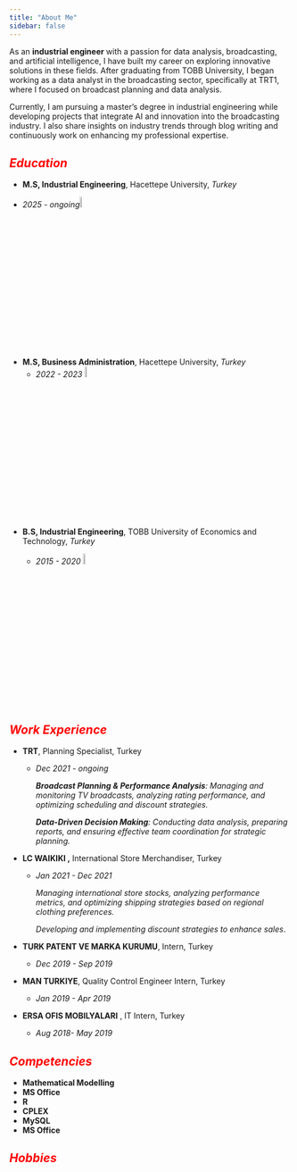 ```yaml
---
title: "About Me" 
sidebar: false 
---
```


As an **industrial engineer** with a passion for data analysis, broadcasting, and artificial intelligence, I have built my career on exploring innovative solutions in these fields. After graduating from TOBB University, I began working as a data analyst in the broadcasting sector, specifically at TRT1, where I focused on broadcast planning and data analysis.

Currently, I am pursuing a master's degree in industrial engineering while developing projects that integrate AI and innovation into the broadcasting industry. I also share insights on industry trends through blog writing and continuously work on enhancing my professional expertise.

## [*Education*]{style="color:red;"}

-   **M.S, Industrial Engineering**, Hacettepe University, *Turkey*

-   *2025 - ongoing*![](images/clipboard-1960187180.png){width="7%"}

<!-- -->

-   **M.S, Business Administration**, Hacettepe University, *Turkey*
    -   *2022 - 2023* ![](images/clipboard-3995431783.png){width="7%"}

<!-- -->

-   **B.S, Industrial Engineering**, TOBB University of Economics and Technology, *Turkey*

    -   *2015 - 2020* ![](assets/images/tobblogo.png){width="7%"}

## [*Work Experience*]{style="color:red;"}

-   **TRT**, Planning Specialist, Turkey

    -   *Dec 2021 - ongoing*

        ***Broadcast Planning & Performance Analysis**: Managing and monitoring TV broadcasts, analyzing rating performance, and optimizing scheduling and discount strategies.*

        ***Data-Driven Decision Making**: Conducting data analysis, preparing reports, and ensuring effective team coordination for strategic planning.*

-   **LC WAIKIKI ,** International Store Merchandiser, Turkey

    -   *Jan 2021 - Dec 2021*

        *Managing international store stocks, analyzing performance metrics, and optimizing shipping strategies based on regional clothing preferences.*

        *Developing and implementing discount strategies to enhance sales*.

-   **TURK PATENT VE MARKA KURUMU**, Intern, Turkey

    -   *Dec 2019 - Sep 2019*

-   **MAN TURKIYE**, Quality Control Engineer Intern, Turkey

    -   *Jan 2019 - Apr 2019*

-   **ERSA OFIS MOBILYALARI** , IT Intern, Turkey

    -   *Aug 2018- May 2019*\

## [*Competencies*]{style="color:red;"}

-   **Mathematical Modelling**
-   **MS Office**
-   **R**
-   **CPLEX**
-   **MySQL**
-   **MS Office**

## [*Hobbies*]{style="color:red;"}
